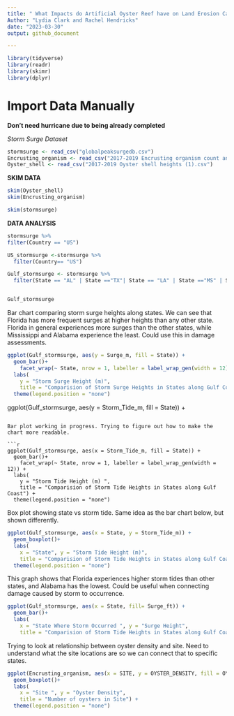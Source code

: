 ```yaml
---
title: " What Impacts do Artificial Oyster Reef have on Land Erosion Caused by Storm Surges in the Gulf Coast? " 
Author: "Lydia Clark and Rachel Hendricks"
date: "2023-03-30"
output: github_document

---
```

```r
library(tidyverse)
library(readr)
library(skimr)
library(dplyr)

```

# Import Data Manually 

**Don't need hurricane due to being already completed**

*Storm Surge Dataset* 
```r
stormsurge <- read_csv("globalpeaksurgedb.csv")
Encrusting_organism <- read_csv("2017-2019 Encrusting organism count and density (1).csv")
Oyster_shell <- read_csv("2017-2019 Oyster shell heights (1).csv")
```



**SKIM DATA**

```r
skim(Oyster_shell)
skim(Encrusting_organism)
```

```r
skim(stormsurge)
```


**DATA ANALYSIS**

```r
stormsurge %>%
filter(Country == "US")
```

```r
US_stormsurge <-stormsurge %>%
  filter(Country== "US")

Gulf_stormsurge <- stormsurge %>%
  filter(State == "AL" | State =="TX"| State == "LA" | State =="MS" | State == "FL")


Gulf_stormsurge


```

Bar chart comparing storm surge heights along states. We can see that Florida has more frequent surges at higher heights than any other state. Florida in general experiences more surges than the other states, while Mississippi and Alabama experience the least. Could use this in damage assessments. 

```r

ggplot(Gulf_stormsurge, aes(y = Surge_m, fill = State)) +
  geom_bar()+
    facet_wrap(~ State, nrow = 1, labeller = label_wrap_gen(width = 12)) +
  labs(
    y = "Storm Surge Height (m)",
    title = "Comparision of Storm Surge Heights in States along Gulf Coast") + 
  theme(legend.position = "none") 

```


ggplot(Gulf_stormsurge, aes(y = Storm_Tide_m, fill = State)) +

 
```
 
Bar plot working in progress. Trying to figure out how to make the chart more readable. 

```r
ggplot(Gulf_stormsurge, aes(x = Storm_Tide_m, fill = State)) +
  geom_bar()+
    facet_wrap(~ State, nrow = 1, labeller = label_wrap_gen(width = 12)) +
  labs(
    y = "Storm Tide Height (m) ",
    title = "Comparision of Storm Tide Heights in States along Gulf Coast") + 
  theme(legend.position = "none") 
```

Box plot showing state vs storm tide. Same idea as the bar chart below, but shown differently. 
```r
ggplot(Gulf_stormsurge, aes(x = State, y = Storm_Tide_m)) +
  geom_boxplot()+
  labs(
    x = "State", y = "Storm Tide Height (m)", 
    title = "Comparision of Storm Tide Heights in States along Gulf Coast") + 
  theme(legend.position = "none") 
```


This graph shows that Florida experiences higher storm tides than other states, and Alabama has the lowest. Could be useful when connecting damage caused by storm to occurrence. 

```r
ggplot(Gulf_stormsurge, aes(x = State, fill= Surge_ft)) +
  geom_bar()+
  labs(
    x = "State Where Storm Occurred ", y = "Surge Height", 
    title = "Comparision of Storm Tide Heights in States along Gulf Coast") 
```

Trying to look at relationship between oyster density and site. Need to understand what the site locations are so we can connect that to specific states. 

```r
ggplot(Encrusting_organism, aes(x = SITE, y = OYSTER_DENSITY, fill = OYSTER_COUNT)) +
  geom_boxplot()+
  labs(
    x = "Site ", y = "Oyster Density", 
    title = "Number of oysters in Site") +
  theme(legend.position = "none") 
```




